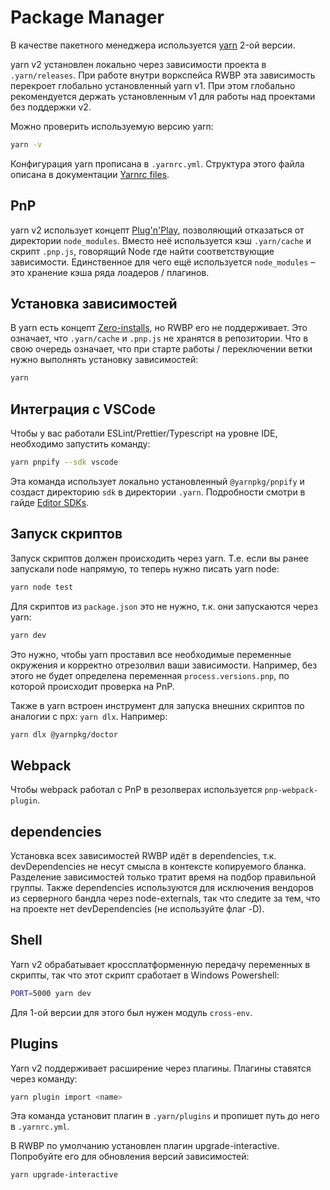
<Meta title="Styleguide / Package Manager" />

# Package Manager

В качестве пакетного менеджера используется [yarn](https://yarnpkg.com/) 2-ой версии.

yarn v2 установлен локально через зависимости проекта в `.yarn/releases`. При работе внутри воркспейса RWBP эта зависимость перекроет глобально установленный yarn v1. При этом глобально рекомендуется держать установленным v1 для работы над проектами без поддержки v2.

Можно проверить используемую версию yarn:

```bash
yarn -v
```

Конфигурация yarn прописана в `.yarnrc.yml`. Структура этого файла описана в документации [Yarnrc files](https://yarnpkg.com/configuration/yarnrc).

## PnP

yarn v2 использует концепт [Plug'n'Play](https://yarnpkg.com/features/pnp), позволяющий отказаться от директории `node_modules`. Вместо неё используется кэш `.yarn/cache` и скрипт `.pnp.js`, говорящий Node где найти соответствующие зависимости. Единственное для чего ещё используется `node_modules` – это хранение кэша ряда лоадеров / плагинов.

## Установка зависимостей

В yarn есть концепт [Zero-installs](https://yarnpkg.com/features/zero-installs), но RWBP его не поддерживает. Это означает, что `.yarn/cache` и `.pnp.js` не хранятся в репозитории. Что в свою очередь означает, что при старте работы / переключении ветки нужно выполнять установку зависимостей:

```bash
yarn
```

## Интеграция с VSCode

Чтобы у вас работали ESLint/Prettier/Typescript на уровне IDE, необходимо запустить команду:

```bash
yarn pnpify --sdk vscode
```

Эта команда использует локально установленный `@yarnpkg/pnpify` и создаст директорию `sdk` в директории `.yarn`. Подробности смотри в гайде [Editor SDKs](https://yarnpkg.com/advanced/editor-sdks).

## Запуск скриптов

Запуск скриптов должен происходить через yarn. Т.е. если вы ранее запускали node напрямую, то теперь нужно писать yarn node:

```bash
yarn node test
```

Для скриптов из `package.json` это не нужно, т.к. они запускаются через yarn:

```bash
yarn dev
```

Это нужно, чтобы yarn проставил все необходимые переменные окружения и корректно отрезолвил ваши зависимости. Например, без этого не будет определена переменная `process.versions.pnp`, по которой происходит проверка на PnP.

Также в yarn встроен инструмент для запуска внешних скриптов по аналогии с npx: `yarn dlx`. Например:

```bash
yarn dlx @yarnpkg/doctor
```

## Webpack

Чтобы webpack работал c PnP в резолверах используется `pnp-webpack-plugin`.

## dependencies

Установка всех зависимостей RWBP идёт в dependencies, т.к. devDependencies не несут смысла в контексте копируемого бланка. Разделение зависимостей только тратит время на подбор правильной группы. Также dependencies используются для исключения вендоров из серверного бандла через node-externals, так что следите за тем, что на проекте нет devDependencies (не используйте флаг -D).

## Shell

Yarn v2 обрабатывает кроссплатформенную передачу переменных в скрипты, так что этот скрипт сработает в Windows Powershell:

```bash
PORT=5000 yarn dev
```

Для 1-ой версии для этого был нужен модуль `cross-env`.

## Plugins

Yarn v2 поддерживает расширение через плагины. Плагины ставятся через команду:

```bash
yarn plugin import <name>
```

Эта команда установит плагин в `.yarn/plugins` и пропишет путь до него в `.yarnrc.yml`.

В RWBP по умолчанию установлен плагин upgrade-interactive. Попробуйте его для обновления версий зависимостей:

```bash
yarn upgrade-interactive
```
